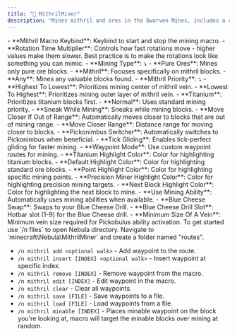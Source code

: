 ```yaml
---
title: "🔷 MithrilMiner"
description: "Mines mithril and ores in the Dwarven Mines, includes a custom route system for further customization."
---
```


<Accordion title="General" icon="gear" iconType="duotone">
  - **Mithril Macro Keybind**: Keybind to start and stop the mining macro.
  - **Rotation Time Multiplier**: Controls how fast rotations move - higher values make them slower. Best practice is to make the rotations look like something you can mimic.
  - **Mining Type**: ⤵

  <Expandable title="Mining Types">
    - **Pure Ores**: Mines only pure ore blocks.
    - **Mithril**: Focuses specifically on mithril blocks.
    - **Any**: Mines any valuable blocks found.
  </Expandable>
  - **Mithril Priority**: ⤵

  <Expandable title="Priority Options">
    - **Highest To Lowest**: Prioritizes mining center of mithril vein.
    - **Lowest To Highest**: Prioritizes mining outer layer of mithril vein.
    - **Titanium**: Prioritizes titanium blocks first.
    - **Normal**: Uses standard mining priority.
  </Expandable>
  - **Sneak While Mining**: Sneaks while mining blocks.
  - **Move Closer If Out of Range**: Automatically moves closer to blocks that are out of mining range.
  - **Move Closer Range**: Distance range for moving closer to blocks.
  - **Pickonimbus Switcher**: Automatically switches to Pickonimbus when beneficial.
  - **Tick Gliding**: Enables tick-perfect gliding for faster mining.
  - **Waypoint Mode**: Use custom waypoint routes for mining.
  - **Titanium Highlight Color**: Color for highlighting titanium blocks.
  - **Default Highlight Color**: Color for highlighting standard ore blocks.
  - **Point Highlight Color**: Color for highlighting specific mining points.
  - **Precision Miner Highlight Color**: Color for highlighting precision mining targets.
  - **Next Block Highlight Color**: Color for highlighting the next block to mine.
</Accordion>

<Accordion title="Mining Ability" icon="pickaxe" iconType="duotone">
  - **Use Mining Ability**: Automatically uses mining abilities when available.
  - **Blue Cheese Swap**: Swaps to your Blue Cheese Drill.
  - **Blue Cheese Drill Slot**: Hotbar slot (1-9) for the Blue Cheese drill.
  - **Minimum Size Of A Vein**: Minimum vein size required for Pickobulus ability activation.
</Accordion>

<Accordion title="Waypoint Mode" icon="map-location-dot" iconType="duotone">
  To get started use `/n files` to open Nebula directory. Navigate to `minecraft\Nebula\MithrilMiner` and create a folder named "routes".
  
  - `/n mithril add <optional walk>` - Add waypoint to the route.
  - `/n mithril insert [INDEX] <optional walk>` - Insert waypoint at specific index.
  - `/n mithril remove [INDEX]` - Remove waypoint from the macro.
  - `/n mithril edit [INDEX]` - Edit waypoint in the macro.
  - `/n mithril clear` - Clear all waypoints.
  - `/n mithril save [FILE]` - Save waypoints to a file.
  - `/n mithril load [FILE]` - Load waypoints from a file.
  - `/n mithril minable [INDEX]` - Places minable waypoint on the block you're looking at, macro will target the minable blocks over mining at random.
</Accordion>